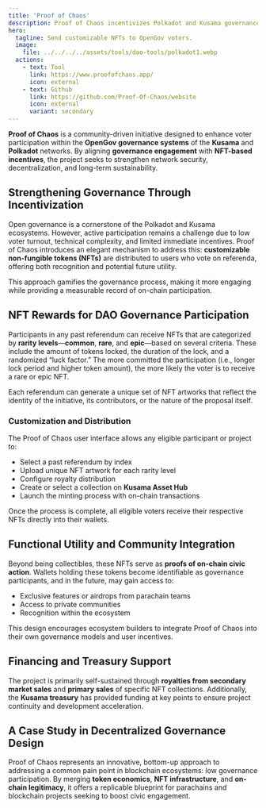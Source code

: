 ```yaml
---
title: 'Proof of Chaos'
description: Proof of Chaos incentivizes Polkadot and Kusama governance through customizable NFT rewards, boosting on-chain participation and community engagement.
hero:
  tagline: Send customizable NFTs to OpenGov voters.
  image: 
    file: ../../../../assets/tools/dao-tools/polkadot1.webp
  actions:
    - text: Tool
      link: https://www.proofofchaos.app/
      icon: external
    - text: Github
      link: https://github.com/Proof-Of-Chaos/website
      icon: external
      variant: secondary
---
```



**Proof of Chaos** is a community-driven initiative designed to enhance voter participation within the **OpenGov governance systems** of the **Kusama** and **Polkadot** networks. By aligning **governance engagement** with **NFT-based incentives**, the project seeks to strengthen network security, decentralization, and long-term sustainability.

## Strengthening Governance Through Incentivization
Open governance is a cornerstone of the Polkadot and Kusama ecosystems. However, active participation remains a challenge due to low voter turnout, technical complexity, and limited immediate incentives. Proof of Chaos introduces an elegant mechanism to address this: **customizable non-fungible tokens (NFTs)** are distributed to users who vote on referenda, offering both recognition and potential future utility.

This approach gamifies the governance process, making it more engaging while providing a measurable record of on-chain participation.

## NFT Rewards for DAO Governance Participation

Participants in any past referendum can receive NFTs that are categorized by **rarity levels**—**common**, **rare**, and **epic**—based on several criteria. These include the amount of tokens locked, the duration of the lock, and a randomized “luck factor.” The more committed the participation (i.e., longer lock period and higher token amount), the more likely the voter is to receive a rare or epic NFT.

Each referendum can generate a unique set of NFT artworks that reflect the identity of the initiative, its contributors, or the nature of the proposal itself.

### Customization and Distribution
The Proof of Chaos user interface allows any eligible participant or project to:
- Select a past referendum by index
- Upload unique NFT artwork for each rarity level
- Configure royalty distribution
- Create or select a collection on **Kusama Asset Hub**
- Launch the minting process with on-chain transactions

Once the process is complete, all eligible voters receive their respective NFTs directly into their wallets.

## Functional Utility and Community Integration
Beyond being collectibles, these NFTs serve as **proofs of on-chain civic action**. Wallets holding these tokens become identifiable as governance participants, and in the future, may gain access to:
- Exclusive features or airdrops from parachain teams
- Access to private communities
- Recognition within the ecosystem

This design encourages ecosystem builders to integrate Proof of Chaos into their own governance models and user incentives.

## Financing and Treasury Support
The project is primarily self-sustained through **royalties from secondary market sales** and **primary sales** of specific NFT collections. Additionally, the **Kusama treasury** has provided funding at key points to ensure project continuity and development acceleration.

## A Case Study in Decentralized Governance Design
Proof of Chaos represents an innovative, bottom-up approach to addressing a common pain point in blockchain ecosystems: low governance participation. By merging **token economics**, **NFT infrastructure**, and **on-chain legitimacy**, it offers a replicable blueprint for parachains and blockchain projects seeking to boost civic engagement.


